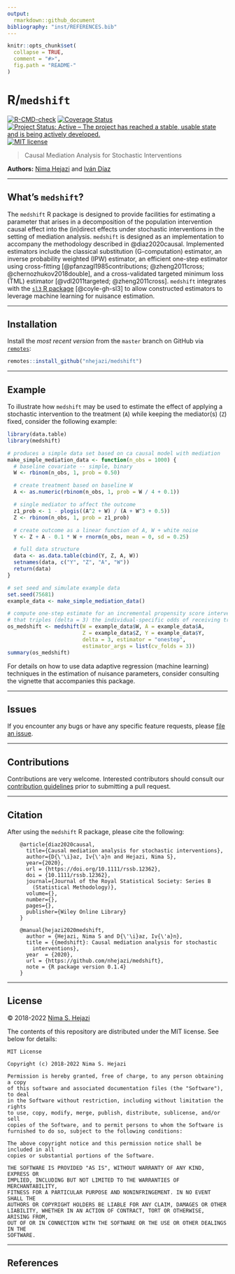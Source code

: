```yaml
---
output:
  rmarkdown::github_document
bibliography: "inst/REFERENCES.bib"
---
```


<!-- README.md is generated from README.Rmd. Please edit that file -->

```r
knitr::opts_chunk$set(
  collapse = TRUE,
  comment = "#>",
  fig.path = "README-"
)
```

# R/`medshift`

<!-- badges: start -->
[![R-CMD-check](https://github.com/nhejazi/medshift/workflows/R-CMD-check/badge.svg)](https://github.com/nhejazi/medshift/actions)
[![Coverage Status](https://img.shields.io/codecov/c/github/nhejazi/medshift/master.svg)](https://app.codecov.io/github/nhejazi/medshift)
[![Project Status: Active – The project has reached a stable, usable state and is being actively developed.](https://www.repostatus.org/badges/latest/active.svg)](https://www.repostatus.org/#active)
[![MIT license](http://img.shields.io/badge/license-MIT-brightgreen.svg)](http://opensource.org/licenses/MIT)
<!-- badges: end -->

> Causal Mediation Analysis for Stochastic Interventions

__Authors:__ [Nima Hejazi](https://nimahejazi.org) and [Iván
Díaz](https://idiaz.xyz)

---

## What's `medshift`?

The `medshift` R package is designed to provide facilities for estimating a
parameter that arises in a decomposition of the population intervention causal
effect into the (in)direct effects under stochastic interventions in the setting
of mediation analysis. `medshift` is designed as an implementation to accompany
the methodology described in @diaz2020causal. Implemented estimators include the
classical substitution (G-computation) estimator, an inverse probability
weighted (IPW) estimator, an efficient one-step estimator using cross-fitting
[@pfanzagl1985contributions; @zheng2011cross; @chernozhukov2018double], and a
cross-validated targeted minimum loss (TML) estimator [@vdl2011targeted;
@zheng2011cross]. `medshift` integrates with the [`sl3` R
package](https://github.com/tlverse/sl3) [@coyle-gh-sl3] to allow constructed
estimators to leverage machine learning for nuisance estimation.

---

## Installation

Install the _most recent version_ from the `master` branch on GitHub via
[`remotes`](https://CRAN.R-project.org/package=remotes):

```r
remotes::install_github("nhejazi/medshift")
```

---

## Example

To illustrate how `medshift` may be used to estimate the effect of applying a
stochastic intervention to the treatment (`A`) while keeping the mediator(s)
(`Z`) fixed, consider the following example:

```r
library(data.table)
library(medshift)

# produces a simple data set based on ca causal model with mediation
make_simple_mediation_data <- function(n_obs = 1000) {
  # baseline covariate -- simple, binary
  W <- rbinom(n_obs, 1, prob = 0.50)

  # create treatment based on baseline W
  A <- as.numeric(rbinom(n_obs, 1, prob = W / 4 + 0.1))

  # single mediator to affect the outcome
  z1_prob <- 1 - plogis((A^2 + W) / (A + W^3 + 0.5))
  Z <- rbinom(n_obs, 1, prob = z1_prob)

  # create outcome as a linear function of A, W + white noise
  Y <- Z + A - 0.1 * W + rnorm(n_obs, mean = 0, sd = 0.25)

  # full data structure
  data <- as.data.table(cbind(Y, Z, A, W))
  setnames(data, c("Y", "Z", "A", "W"))
  return(data)
}

# set seed and simulate example data
set.seed(75681)
example_data <- make_simple_mediation_data()

# compute one-step estimate for an incremental propensity score intervention
# that triples (delta = 3) the individual-specific odds of receiving treatment
os_medshift <- medshift(W = example_data$W, A = example_data$A,
                        Z = example_data$Z, Y = example_data$Y,
                        delta = 3, estimator = "onestep",
                        estimator_args = list(cv_folds = 3))
summary(os_medshift)
```

For details on how to use data adaptive regression (machine learning) techniques
in the estimation of nuisance parameters, consider consulting the vignette that
accompanies this package.

---

## Issues

If you encounter any bugs or have any specific feature requests, please [file an
issue](https://github.com/nhejazi/medshift/issues).

---

## Contributions

Contributions are very welcome. Interested contributors should consult our
[contribution
guidelines](https://github.com/nhejazi/medshift/blob/master/CONTRIBUTING.md)
prior to submitting a pull request.

---

## Citation

After using the `medshift` R package, please cite the following:

        @article{diaz2020causal,
          title={Causal mediation analysis for stochastic interventions},
          author={D{\'\i}az, Iv{\'a}n and Hejazi, Nima S},
          year={2020},
          url = {https://doi.org/10.1111/rssb.12362},
          doi = {10.1111/rssb.12362},
          journal={Journal of the Royal Statistical Society: Series B
            (Statistical Methodology)},
          volume={},
          number={},
          pages={},
          publisher={Wiley Online Library}
        }

        @manual{hejazi2020medshift,
          author = {Hejazi, Nima S and D{\'\i}az, Iv{\'a}n},
          title = {{medshift}: Causal mediation analysis for stochastic
            interventions},
          year  = {2020},
          url = {https://github.com/nhejazi/medshift},
          note = {R package version 0.1.4}
        }

---

## License

&copy; 2018-2022 [Nima S. Hejazi](https://nimahejazi.org)

The contents of this repository are distributed under the MIT license. See below
for details:
```
MIT License

Copyright (c) 2018-2022 Nima S. Hejazi

Permission is hereby granted, free of charge, to any person obtaining a copy
of this software and associated documentation files (the "Software"), to deal
in the Software without restriction, including without limitation the rights
to use, copy, modify, merge, publish, distribute, sublicense, and/or sell
copies of the Software, and to permit persons to whom the Software is
furnished to do so, subject to the following conditions:

The above copyright notice and this permission notice shall be included in all
copies or substantial portions of the Software.

THE SOFTWARE IS PROVIDED "AS IS", WITHOUT WARRANTY OF ANY KIND, EXPRESS OR
IMPLIED, INCLUDING BUT NOT LIMITED TO THE WARRANTIES OF MERCHANTABILITY,
FITNESS FOR A PARTICULAR PURPOSE AND NONINFRINGEMENT. IN NO EVENT SHALL THE
AUTHORS OR COPYRIGHT HOLDERS BE LIABLE FOR ANY CLAIM, DAMAGES OR OTHER
LIABILITY, WHETHER IN AN ACTION OF CONTRACT, TORT OR OTHERWISE, ARISING FROM,
OUT OF OR IN CONNECTION WITH THE SOFTWARE OR THE USE OR OTHER DEALINGS IN THE
SOFTWARE.
```

---

## References

